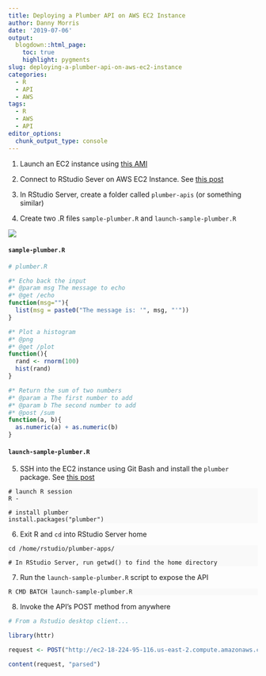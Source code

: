 ```yaml
---
title: Deploying a Plumber API on AWS EC2 Instance
author: Danny Morris
date: '2019-07-06'
output: 
  blogdown::html_page:
    toc: true
    highlight: pygments
slug: deploying-a-plumber-api-on-aws-ec2-instance
categories:
  - R
  - API
  - AWS
tags:
  - R
  - AWS
  - API
editor_options: 
  chunk_output_type: console
---
```


<style>
pre {
  background-color: #f9f9f9;
}
</style>

1. Launch an EC2 instance using [this AMI](http://www.louisaslett.com/RStudio_AMI/)

2. Connect to RStudio Sever on AWS EC2 Instance. See [this post](/post/2019/07/06/deploying-a-shiny-app-with-shiny-server-on-an-aws-ec2-instance/)

3. In RStudio Server, create a folder called `plumber-apis` (or something similar)

4. Create two .R files `sample-plumber.R` and `launch-sample-plumber.R`

![](/img/sample-plumber-files.PNG)

#### `sample-plumber.R`

```r
# plumber.R

#* Echo back the input
#* @param msg The message to echo
#* @get /echo
function(msg=""){
  list(msg = paste0("The message is: '", msg, "'"))
}

#* Plot a histogram
#* @png
#* @get /plot
function(){
  rand <- rnorm(100)
  hist(rand)
}

#* Return the sum of two numbers
#* @param a The first number to add
#* @param b The second number to add
#* @post /sum
function(a, b){
  as.numeric(a) + as.numeric(b)
}
```


#### `launch-sample-plumber.R`

5. SSH into the EC2 instance using Git Bash and install the `plumber` package. See [this post](/post/2019/07/06/deploying-a-shiny-app-with-shiny-server-on-an-aws-ec2-instance/)

```
# launch R session
R -

# install plumber
install.packages("plumber")
```

6. Exit R and `cd` into RStudio Server home

```
cd /home/rstudio/plumber-apps/

# In RStudio Server, run getwd() to find the home directory
```

7. Run the `launch-sample-plumber.R` script to expose the API

```
R CMD BATCH launch-sample-plumber.R
```

8. Invoke the API's POST method from anywhere

```r
# From a Rstudio desktop client...

library(httr)

request <- POST("http://ec2-18-224-95-116.us-east-2.compute.amazonaws.com:8000/sum?b=1&a=3")

content(request, "parsed")
```
